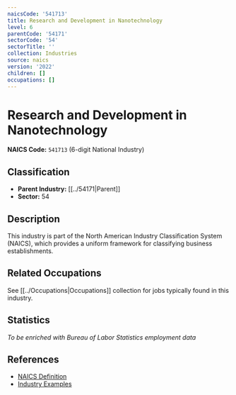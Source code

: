 ```yaml
---
naicsCode: '541713'
title: Research and Development in Nanotechnology
level: 6
parentCode: '54171'
sectorCode: '54'
sectorTitle: ''
collection: Industries
source: naics
version: '2022'
children: []
occupations: []
---
```

# Research and Development in Nanotechnology

**NAICS Code:** `541713` (6-digit National Industry)

## Classification

- **Parent Industry:** [[../54171|Parent]]
- **Sector:** 54

## Description

This industry is part of the North American Industry Classification System (NAICS), which provides a uniform framework for classifying business establishments.

## Related Occupations

See [[../Occupations|Occupations]] collection for jobs typically found in this industry.

## Statistics

*To be enriched with Bureau of Labor Statistics employment data*

## References

- [NAICS Definition](https://www.census.gov/naics/)
- [Industry Examples](https://www.census.gov/naics/2022NAICS/)

